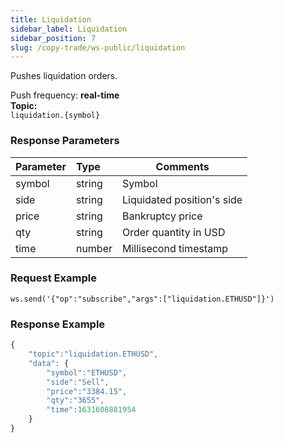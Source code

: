 ```yaml
---
title: Liquidation
sidebar_label: Liquidation
sidebar_position: 7
slug: /copy-trade/ws-public/liquidation
---
```


Pushes liquidation orders.

Push frequency: **real-time**<br/>
**Topic:**<br/>
`liquidation.{symbol}`

### Response Parameters
| Parameter | Type | Comments|
|:----- |:-----|----- |
|symbol|string |Symbol |
|side|string |Liquidated position's side |
|price|string |Bankruptcy price |
|qty|string |Order quantity in USD |
|time|number |Millisecond timestamp |

### Request Example

<Tabs>
<TabItem value="console" label="Console">

```http
ws.send('{"op":"subscribe","args":["liquidation.ETHUSD"]}')
```

</TabItem>
</Tabs>

### Response Example

<Tabs>
<TabItem value="js linear" label="linear">

```javascript
{
    "topic":"liquidation.ETHUSD",
    "data": {
        "symbol":"ETHUSD",
        "side":"Sell",
        "price":"3384.15",
        "qty":"3655",
        "time":1631608881954
    }
}
```
</TabItem>
</Tabs>